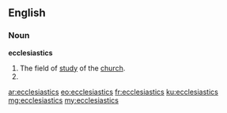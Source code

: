 ==English==

===Noun===
'''ecclesiastics'''
# The field of [[study]] of the [[church]].
# {{plural of|ecclesiastic}}

[[ar:ecclesiastics]]
[[eo:ecclesiastics]]
[[fr:ecclesiastics]]
[[ku:ecclesiastics]]
[[mg:ecclesiastics]]
[[my:ecclesiastics]]